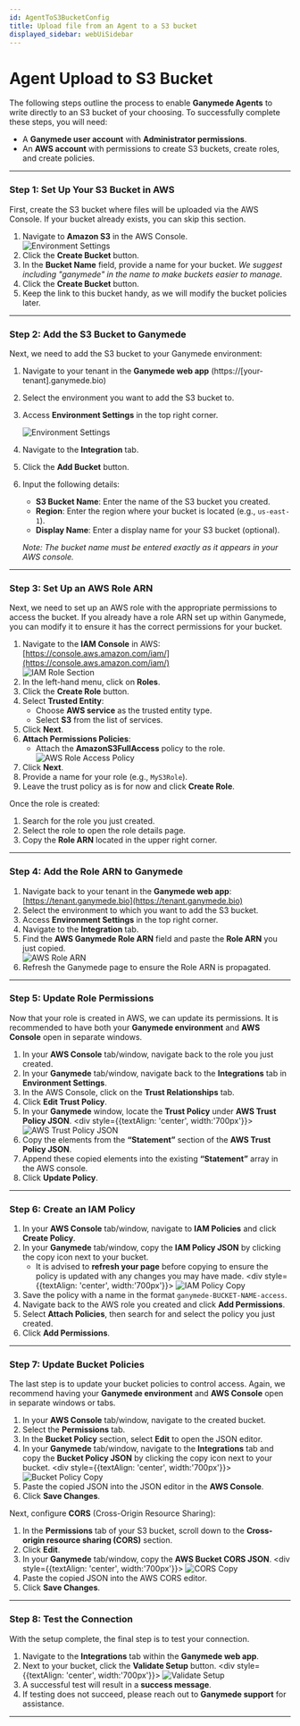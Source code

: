```yaml
---
id: AgentToS3BucketConfig
title: Upload file from an Agent to a S3 bucket
displayed_sidebar: webUiSidebar
---
```

# Agent Upload to S3 Bucket

The following steps outline the process to enable **Ganymede Agents** to write directly to an S3 bucket of your choosing. To successfully complete these steps, you will need:

- A **Ganymede user account** with **Administrator permissions**.
- An **AWS account** with permissions to create S3 buckets, create roles, and create policies.

---

### Step 1: Set Up Your S3 Bucket in AWS

First, create the S3 bucket where files will be uploaded via the AWS Console. If your bucket already exists, you can skip this section.

1. Navigate to **Amazon S3** in the AWS Console.
    <div style={{textAlign: 'center', width:'700px'}}>
      <img alt="Environment Settings"
          src="https://storage.googleapis.com/ganymede-bio-website/public/apiServer/agent_s3_aws_bucket.png"
      />
    </div>
2. Click the **Create Bucket** button.
3. In the **Bucket Name** field, provide a name for your bucket.
   *We suggest including "ganymede" in the name to make buckets easier to manage.*
4. Click the **Create Bucket** button.
5. Keep the link to this bucket handy, as we will modify the bucket policies later.

---

### Step 2: Add the S3 Bucket to Ganymede

Next, we need to add the S3 bucket to your Ganymede environment:

1. Navigate to your tenant in the **Ganymede web app** (https://[your-tenant].ganymede.bio)
2. Select the environment you want to add the S3 bucket to.
3. Access **Environment Settings** in the top right corner.
    <div style={{textAlign: 'center', width:'700px'}}>
      <img alt="Environment Settings"
          src="https://storage.googleapis.com/ganymede-bio-website/public/apiServer/agent_s3_environment_settings.png"
      />
    </div>
4. Navigate to the **Integration** tab.
5. Click the **Add Bucket** button.
6. Input the following details:
   - **S3 Bucket Name**: Enter the name of the S3 bucket you created.
   - **Region**: Enter the region where your bucket is located (e.g., `us-east-1`).
   - **Display Name**: Enter a display name for your S3 bucket (optional).

   *Note: The bucket name must be entered exactly as it appears in your AWS console.*

---

### Step 3: Set Up an AWS Role ARN

Next, we need to set up an AWS role with the appropriate permissions to access the bucket. If you already have a role ARN set up within Ganymede, you can modify it to ensure it has the correct permissions for your bucket.

1. Navigate to the **IAM Console** in AWS: [https://console.aws.amazon.com/iam/](https://console.aws.amazon.com/iam/)
    <div style={{textAlign: 'center', width:'700px'}}>
      <img alt="IAM Role Section"
          src="https://storage.googleapis.com/ganymede-bio-website/public/apiServer/agent_s3_aws_role_page.png"
      />
    </div>
2. In the left-hand menu, click on **Roles**.
3. Click the **Create Role** button.
4. Select **Trusted Entity**:
   - Choose **AWS service** as the trusted entity type.
   - Select **S3** from the list of services.
5. Click **Next**.
6. **Attach Permissions Policies**:
   - Attach the **AmazonS3FullAccess** policy to the role.
       <div style={{textAlign: 'center', width:'700px'}}>
         <img alt="AWS Role Access Policy"
             src="https://storage.googleapis.com/ganymede-bio-website/public/apiServer/agent_s3_aws_full_access_policy.png"
         />
       </div>
7. Click **Next**.
8. Provide a name for your role (e.g., `MyS3Role`).
9. Leave the trust policy as is for now and click **Create Role**.

Once the role is created:
1. Search for the role you just created.
2. Select the role to open the role details page.
3. Copy the **Role ARN** located in the upper right corner.

---

### Step 4: Add the Role ARN to Ganymede

1. Navigate back to your tenant in the **Ganymede web app**: [https://tenant.ganymede.bio](https://tenant.ganymede.bio)
2. Select the environment to which you want to add the S3 bucket.
3. Access **Environment Settings** in the top right corner.
4. Navigate to the **Integration** tab.
5. Find the **AWS Ganymede Role ARN** field and paste the **Role ARN** you just copied.
    <div style={{textAlign: 'center', width:'700px'}}>
      <img alt="AWS Role ARN"
          src="https://storage.googleapis.com/ganymede-bio-website/public/apiServer/agent_s3_role_arn.png"
      />
    </div>
6. Refresh the Ganymede page to ensure the Role ARN is propagated.

---

### Step 5: Update Role Permissions

Now that your role is created in AWS, we can update its permissions. It is recommended to have both your **Ganymede environment** and **AWS Console** open in separate windows.

1. In your **AWS Console** tab/window, navigate back to the role you just created.
2. In your **Ganymede** tab/window, navigate back to the **Integrations** tab in **Environment Settings**.
3. In the AWS Console, click on the **Trust Relationships** tab.
4. Click **Edit Trust Policy**.
5. In your **Ganymede** window, locate the **Trust Policy** under **AWS Trust Policy JSON**.
       <div style={{textAlign: 'center', width:'700px'}}>
         <img alt="AWS Trust Policy JSON"
             src="https://storage.googleapis.com/ganymede-bio-website/public/apiServer/agent_s3_json_and_cors.png"
         />
       </div>
6. Copy the elements from the **“Statement”** section of the **AWS Trust Policy JSON**.
7. Append these copied elements into the existing **“Statement”** array in the AWS console.
8. Click **Update Policy**.

---

### Step 6: Create an IAM Policy

1. In your **AWS Console** tab/window, navigate to **IAM Policies** and click **Create Policy**.
2. In your **Ganymede** tab/window, copy the **IAM Policy JSON** by clicking the copy icon next to your bucket.
   - It is advised to **refresh your page** before copying to ensure the policy is updated with any changes you may have made.
          <div style={{textAlign: 'center', width:'700px'}}>
            <img alt="IAM Policy Copy"
                src="https://storage.googleapis.com/ganymede-bio-website/public/apiServer/agent_s3_iam_policy_copy.png"
            />
          </div>
3. Save the policy with a name in the format `ganymede-BUCKET-NAME-access`.
4. Navigate back to the AWS role you created and click **Add Permissions**.
5. Select **Attach Policies**, then search for and select the policy you just created.
6. Click **Add Permissions**.

---

### Step 7: Update Bucket Policies

The last step is to update your bucket policies to control access. Again, we recommend having your **Ganymede environment** and **AWS Console** open in separate windows or tabs.

1. In your **AWS Console** tab/window, navigate to the created bucket.
2. Select the **Permissions** tab.
3. In the **Bucket Policy** section, select **Edit** to open the JSON editor.
4. In your **Ganymede** tab/window, navigate to the **Integrations** tab and copy the **Bucket Policy JSON** by clicking the copy icon next to your bucket.
          <div style={{textAlign: 'center', width:'700px'}}>
            <img alt="Bucket Policy Copy"
                src="https://storage.googleapis.com/ganymede-bio-website/public/apiServer/agent_s3_bucket_policy_copy.png"
            />
          </div>
5. Paste the copied JSON into the JSON editor in the **AWS Console**.
6. Click **Save Changes**.

Next, configure **CORS** (Cross-Origin Resource Sharing):

1. In the **Permissions** tab of your S3 bucket, scroll down to the **Cross-origin resource sharing (CORS)** section.
2. Click **Edit**.
3. In your **Ganymede** tab/window, copy the **AWS Bucket CORS JSON**.
          <div style={{textAlign: 'center', width:'700px'}}>
            <img alt="CORS Copy"
                src="https://storage.googleapis.com/ganymede-bio-website/public/apiServer/agent_s3_json_and_cors.png"
            />
          </div>
4. Paste the copied JSON into the AWS CORS editor.
5. Click **Save Changes**.

---

### Step 8: Test the Connection

With the setup complete, the final step is to test your connection.

1. Navigate to the **Integrations** tab within the **Ganymede web app**.
2. Next to your bucket, click the **Validate Setup** button.
          <div style={{textAlign: 'center', width:'700px'}}>
            <img alt="Validate Setup"
                src="https://storage.googleapis.com/ganymede-bio-website/public/apiServer/agent_s3_validate_setup.png"
            />
          </div>
3. A successful test will result in a **success message**.
4. If testing does not succeed, please reach out to **Ganymede support** for assistance.

---


